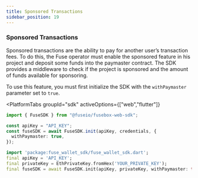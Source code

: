 ```yaml
---
title: Sponsored Transactions
sidebar_position: 19
---
```



### Sponsored Transactions

Sponsored transactions are the ability to pay for another user’s transaction fees. To do this, the Fuse operator must enable the sponsored feature in his project and deposit some funds into the paymaster contract. The SDK provides a middleware to check if the project is sponsored and the amount of funds available for sponsoring.

To use this feature, you must first initialize the SDK with the `withPaymaster` parameter set to `true`.

<PlatformTabs
	groupId="sdk"
	activeOptions={["web","flutter"]}
>
<PlatformTabItem value="web">

```typescript
import { FuseSDK } from "@fuseio/fusebox-web-sdk";

const apiKey = "API_KEY";
const fuseSDK = await FuseSDK.init(apiKey, credentials, {
  withPaymaster: true,
});
```

</PlatformTabItem>

<PlatformTabItem value="flutter">

```dart
import 'package:fuse_wallet_sdk/fuse_wallet_sdk.dart';
final apiKey = 'API_KEY';
final privateKey = EthPrivateKey.fromHex('YOUR_PRIVATE_KEY');
final fuseSDK = await FuseSDK.init(apiKey, privateKey, withPaymaster: true);
```

</PlatformTabItem>
</PlatformTabs>
